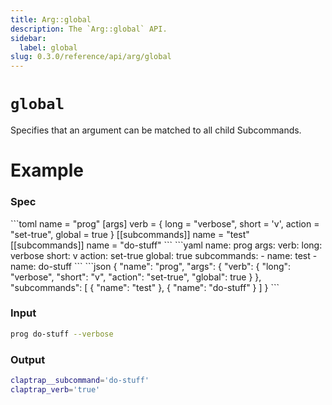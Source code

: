 ```yaml
---
title: Arg::global
description: The `Arg::global` API.
sidebar:
  label: global
slug: 0.3.0/reference/api/arg/global
---
```



# `global` <LinkButton href="https://docs.rs/clap/latest/clap/struct.Arg.html#method.global" icon="open-book" variant="minimal" />

<Badge text="since 0.1.0" size="small" />

Specifies that an argument can be matched to all child Subcommands.

# Example

### Spec

<Tabs syncKey="format">
  <TabItem label="TOML">
    ```toml
    name = "prog"
    [args]
    verb = { long = "verbose", short = 'v', action = "set-true", global = true }
    [[subcommands]]
    name = "test"
    [[subcommands]]
    name = "do-stuff"
    ```
  </TabItem>

  <TabItem label="YAML">
    ```yaml
    name: prog
    args:
      verb:
        long: verbose
        short: v
        action: set-true
        global: true
    subcommands:
    - name: test
    - name: do-stuff
    ```
  </TabItem>

  <TabItem label="JSON">
    ```json
    {
      "name": "prog",
      "args": {
        "verb": {
          "long": "verbose",
          "short": "v",
          "action": "set-true",
          "global": true
        }
      },
      "subcommands": [
        {
          "name": "test"
        },
        {
          "name": "do-stuff"
        }
      ]
    }
    ```
  </TabItem>
</Tabs>

### Input

```bash
prog do-stuff --verbose
```

### Output

```bash
claptrap__subcommand='do-stuff'
claptrap_verb='true'
```
